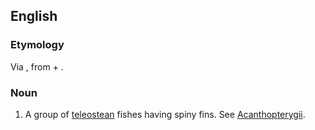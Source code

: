 {{also|Acanthopteri}}
==English==

===Etymology===
Via {{bor|en|mul|Acanthopteri}}, from {{der|en|grc|ἄκανθα||thorn}} + {{m|grc|πτερόν||t=feather}}.

===Noun===
{{en-plural noun}}

# {{lb|en|zoology}} A group of [[teleostean]] fishes having spiny fins. See [[Acanthopterygii]].